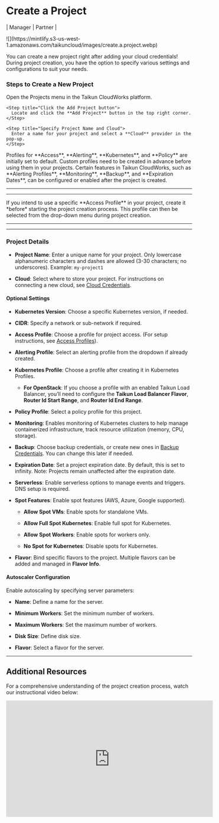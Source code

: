 # Create a Project

\| <Icon icon="user-tie" iconType="solid" /> Manager | <Icon icon="handshake" iconType="solid" /> Partner |

<Frame caption="Create a Project">
  ![](https://mintlify.s3-us-west-1.amazonaws.com/taikuncloud/images/create.a.project.webp)
</Frame>

You can create a new project right after adding your cloud credentials! During project creation, you have the option to specify various settings and configurations to suit your needs.

### Steps to Create a New Project

<Accordion title="Steps to Create a New Project" icon="gear">
  <Steps>
    <Step title="Go to the Projects menu in Taikun CloudWorks">
      Open the Projects menu in the Taikun CloudWorks platform.
    </Step>

    <Step title="Click the Add Project button">
      Locate and click the **Add Project** button in the top right corner.
    </Step>

    <Step title="Specify Project Name and Cloud">
      Enter a name for your project and select a **Cloud** provider in the pop-up.
    </Step>
  </Steps>

  <Tip title="Optional: Configure Profiles">
    Profiles for **Access**, **Alerting**, **Kubernetes**, and **Policy** are initially set to default. Custom profiles need to be created in advance before using them in your projects.
  </Tip>
</Accordion>

<Tip>
  Certain features in Taikun CloudWorks, such as **Alerting Profiles**, **Monitoring**, **Backup**, and **Expiration Dates**, can be configured or enabled after the project is created.
</Tip>

***

***

<Warning>
  If you intend to use a specific **Access Profile** in your project, create it *before* starting the project creation process. This profile can then be selected from the drop-down menu during project creation.
</Warning>

***

***

### Project Details

* **Project Name**: Enter a unique name for your project. Only lowercase alphanumeric characters and dashes are allowed (3-30 characters; no underscores). Example: `my-project1`

* **Cloud**: Select where to store your project. For instructions on connecting a new cloud, see [Cloud Credentials](#cloud-credentials).

#### Optional Settings

* **Kubernetes Version**: Choose a specific Kubernetes version, if needed.

* **CIDR**: Specify a network or sub-network if required.

* **Access Profile**: Choose a profile for project access. (For setup instructions, see [Access Profiles](#access-profiles)).

* **Alerting Profile**: Select an alerting profile from the dropdown if already created.

* **Kubernetes Profile**: Choose a profile after creating it in Kubernetes Profiles.

  * **For OpenStack**: If you choose a profile with an enabled Taikun Load Balancer, you’ll need to configure the **Taikun Load Balancer Flavor**, **Router Id Start Range**, and **Router Id End Range**.

* **Policy Profile**: Select a policy profile for this project.

* **Monitoring**: Enables monitoring of Kubernetes clusters to help manage containerized infrastructure, track resource utilization (memory, CPU, storage).

* **Backup**: Choose backup credentials, or create new ones in [Backup Credentials](#backup-credentials). You can change this later if needed.

* **Expiration Date**: Set a project expiration date. By default, this is set to infinity. Note: Projects remain unaffected after the expiration date.

* **Serverless**: Enable serverless options to manage events and triggers. DNS setup is required.

* **Spot Features**: Enable spot features (AWS, Azure, Google supported).

  * **Allow Spot VMs**: Enable spots for standalone VMs.

  * **Allow Full Spot Kubernetes**: Enable full spot for Kubernetes.

  * **Allow Spot Workers**: Enable spots for workers only.

  * **No Spot for Kubernetes**: Disable spots for Kubernetes.

* **Flavor**: Bind specific flavors to the project. Multiple flavors can be added and managed in **Flavor Info**.

#### Autoscaler Configuration

Enable autoscaling by specifying server parameters:

* **Name**: Define a name for the server.

* **Minimum Workers**: Set the minimum number of workers.

* **Maximum Workers**: Set the maximum number of workers.

* **Disk Size**: Define disk size.

* **Flavor**: Select a flavor for the server.

***

## Additional Resources

For a comprehensive understanding of the project creation process, watch our instructional video below:

<iframe width="560" height="315" src="https://www.youtube.com/embed/XUFtmCr01Lc?start=54" title="YouTube video player" frameborder="0" allow="accelerometer; autoplay; clipboard-write; encrypted-media; gyroscope; picture-in-picture" allowfullscreen />